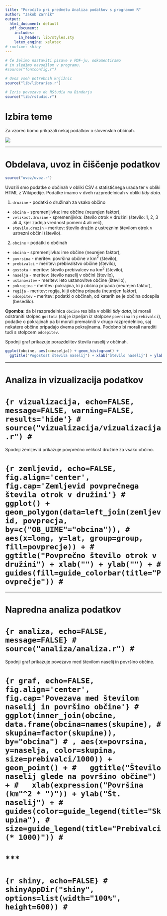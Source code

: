 ```yaml
---
title: "Poročilo pri predmetu Analiza podatkov s programom R"
author: "Jakob Zarnik"
output:
  html_document: default
  pdf_document:
    includes:
      in_header: lib/styles.sty
    latex_engine: xelatex
# runtime: shiny
---
```


```r
# Če želimo nastaviti pisave v PDF-ju, odkomentiramo
# in sledimo navodilom v programu.
#source("fontconfig.r")

# Uvoz vseh potrebnih knjižnic
source("lib/libraries.r")
```

```r
# Izris povezave do RStudia na Binderju
source("lib/rstudio.r")
```

# Izbira teme

Za vzorec bomo prikazali nekaj podatkov o slovenskih občinah.

![](slike/grb.png)

***

# Obdelava, uvoz in čiščenje podatkov

```r
source("uvoz/uvoz.r")
```

Uvozili smo podatke o občinah v obliki CSV s statističnega urada ter v obliki HTML
z Wikipedije. Podatke imamo v dveh razpredelnicah v obliki *tidy data*.

1. `druzine` - podatki o družinah za vsako občino
  - `obcina` - spremenljivka: ime občine (neurejen faktor),
  - `velikost.druzine` - spremenljivka: število otrok v družini (število: 1, 2, 3 ali 4, kjer zadnja vrednost pomeni 4 ali več),
  - `stevilo.druzin` - meritev: število družin z ustreznim številom otrok v ustrezni občini (število).

2. `obcine` - podatki o občinah
  - `obcina` - spremenljivka: ime občine (neurejen faktor),
  - `povrsina` - meritev: površina občine v km$^2$ (število),
  - `prebivalci` - meritev: prebivalstvo občine (število),
  - `gostota` - meritev: število prebivalcev na km$^2$ (število),
  - `naselja` - meritev: število naselij v občini (število),
  - `ustanovitev` - meritev: leto ustanovitve občine (število),
  - `pokrajina` - meritev: pokrajina, ki ji občina pripada (neurejen faktor),
  - `regija` - meritev: regija, ki ji občina pripada (neurejen faktor),
  - `odcepitev` - meritev: podatki o občinah, od katerih se je občina odcepila (besedilo).

**Opomba**: da bi razpredelnica `obcine` res bila v obliki *tidy data*, bi morali odstraniti stolpec `gostota` (saj je izpeljan iz stolpcev `povrsina` in `prebivalci`), podatke o pokrajinah pa bi morali premakniti v drugo razpredelnico, saj nekatere občine pripadajo dvema pokrajinama. Podobno bi morali narediti tudi s stolpcem `odcepitev`.

Spodnji graf prikazuje porazdelitev števila naselij v občinah.

```r
ggplot(obcine, aes(x=naselja)) + geom_histogram() +
  ggtitle("Pogostost števila naselij") + xlab("Število naselij") + ylab("Število občin")
```

***

# Analiza in vizualizacija podatkov

# ```{r vizualizacija, echo=FALSE, message=FALSE, warning=FALSE, results='hide'}
# source("vizualizacija/vizualizacija.r")
# ```

Spodnji zemljevid prikazuje povprečno velikost družine za vsako občino.

# ```{r zemljevid, echo=FALSE, fig.align='center', fig.cap='Zemljevid povprečnega števila otrok v družini'}
# ggplot() + geom_polygon(data=left_join(zemljevid, povprecja, by=c("OB_UIME"="obcina")),
#                         aes(x=long, y=lat, group=group, fill=povprecje)) +
#   ggtitle("Povprečno število otrok v družini") + xlab("") + ylab("") +
#   guides(fill=guide_colorbar(title="Povprečje"))
# ```

***

# Napredna analiza podatkov

# ```{r analiza, echo=FALSE, message=FALSE}
# source("analiza/analiza.r")
# ```

Spodnji graf prikazuje povezavo med številom naselij in površino občine.

# ```{r graf, echo=FALSE, fig.align='center', fig.cap='Povezava med številom naselij in površino občine'}
# ggplot(inner_join(obcine, data.frame(obcina=names(skupine),
#                                      skupina=factor(skupine)), by="obcina")
# , aes(x=povrsina, y=naselja, color=skupina, size=prebivalci/1000)) + geom_point() +
#   ggtitle("Število naselij glede na površino občine") +
#   xlab(expression("Površina (km"^2 * ")")) + ylab("Št. naselij") +
#   guides(color=guide_legend(title="Skupina"),
#          size=guide_legend(title="Prebivalci (* 1000)"))
# ```
# 
# ***
# 
# ```{r shiny, echo=FALSE}
# shinyAppDir("shiny", options=list(width="100%", height=600))
# ```
